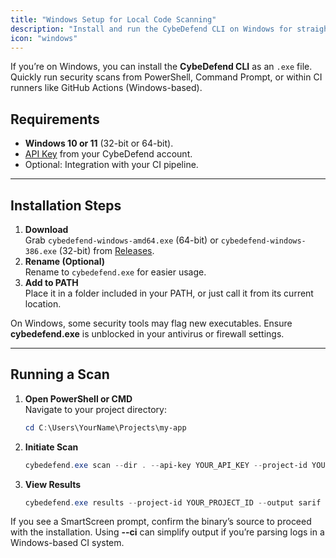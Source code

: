 ```yaml
---
title: "Windows Setup for Local Code Scanning"
description: "Install and run the CybeDefend CLI on Windows for straightforward local code scanning."
icon: "windows"
---
```


If you’re on Windows, you can install the **CybeDefend CLI** as an `.exe` file. Quickly run security scans from PowerShell, Command Prompt, or within CI runners like GitHub Actions (Windows-based).

## Requirements

- **Windows 10 or 11** (32-bit or 64-bit).
- [API Key](/alpha/code-scanning/local-code-scanning/introduction-api-key) from your CybeDefend account.
- Optional: Integration with your CI pipeline.

---

## Installation Steps

1. **Download**  
   Grab `cybedefend-windows-amd64.exe` (64-bit) or `cybedefend-windows-386.exe` (32-bit) from [Releases](https://github.com/CybeDefend/cybedefend-cli/releases).
2. **Rename (Optional)**  
   Rename to `cybedefend.exe` for easier usage.
3. **Add to PATH**  
   Place it in a folder included in your PATH, or just call it from its current location.

<Note>
On Windows, some security tools may flag new executables. Ensure <strong>cybedefend.exe</strong> is unblocked in your antivirus or firewall settings.
</Note>

---

## Running a Scan

1. **Open PowerShell or CMD**  
   Navigate to your project directory:
   ```powershell
   cd C:\Users\YourName\Projects\my-app
   ```
2. **Initiate Scan**  
   ```powershell
   cybedefend.exe scan --dir . --api-key YOUR_API_KEY --project-id YOUR_PROJECT_ID
   ```
3. **View Results**  
   ```powershell
   cybedefend.exe results --project-id YOUR_PROJECT_ID --output sarif
   ```

<Warning>
If you see a SmartScreen prompt, confirm the binary’s source to proceed with the installation.
</Warning>

<Tip>
Using <strong>--ci</strong> can simplify output if you’re parsing logs in a Windows-based CI system.
</Tip>